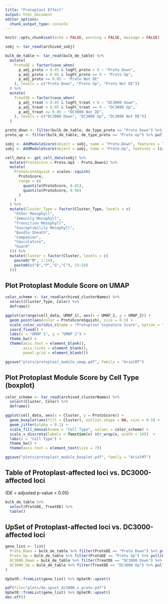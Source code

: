```yaml
---
title: "Protoplast Effect"
output: html_document
editor_options: 
  chunk_output_type: console
---
```


```r
knitr::opts_chunk$set(echo = FALSE, warning = FALSE, message = FALSE)

sobj <- tar_read(archived_sobj)

bulk_de_table <- tar_read(bulk_de_table) %>% 
  mutate(
    ProtoDE = factor(case_when(
      p_adj_proto < 0.05 & logFC_proto < 0 ~ "Proto Down",
      p_adj_proto < 0.05 & logFC_proto >= 0 ~ "Proto Up",
      p_adj_proto >= 0.05 ~ "Proto Not DE"
    ), levels = c("Proto Down", "Proto Up", "Proto Not DE"))
  ) %>% 
  mutate(
    TreatDE = factor(case_when(
      p_adj_treat < 0.05 & logFC_treat < 0 ~ "DC3000 Down",
      p_adj_treat < 0.05 & logFC_treat >= 0 ~ "DC3000 Up",
      p_adj_treat >= 0.05 ~ "DC3000 Not DE",
    ), levels = c("DC3000 Down", "DC3000 Up", "DC3000 Not DE"))
  )

proto_down <- filter(bulk_de_table, de_type_proto == "Proto Down") %>% pull(Locus)
proto_up <- filter(bulk_de_table, de_type_proto == "Proto Up") %>% pull(Locus)

sobj <- AddModuleScore(object = sobj, name = "Proto.Down", features = list(proto_down), assay = "SCT")
sobj <- AddModuleScore(object = sobj, name = "Proto.Up", features = list(proto_up), assay = "SCT")

cell_data <- get_cell_data(sobj) %>% 
  mutate(ProtoScore = Proto.Up1 - Proto.Down1) %>% 
  mutate(
    ProtoScoreSquish = scales::squish(
      ProtoScore, 
      range = c(
        quantile(ProtoScore, 0.01),
        quantile(ProtoScore, 0.99)
      )
    )
  ) %>% 
  mutate(Cluster_Type = factor(Cluster_Type, levels = c(
    "Other Mesophyll",
    "Immunity Mesophyll",
    "Transition Mesophyll",
    "Susceptibility Mesophyll",
    "Bundle Sheath",
    "Companion",
    "Vasculature",
    "Guard"
  ))) %>% 
  mutate(Cluster = factor(Cluster, levels = c(
    paste0("M", 1:14),
    paste0(c("B","P","G","C"), 15:18)
  )))
```

## Plot Protoplast Module Score on UMAP

```r
color_scheme <- tar_read(archived_clusterNames) %>% 
  select(Cluster_Type, Color) %>% 
  deframe()

ggplot(arrange(cell_data, UMAP_1), aes(x = UMAP_1, y = UMAP_2)) + 
  geom_point(aes(color = ProtoScoreSquish), size = 0.5) + 
  scale_color_viridis_c(name = "Protoplast Signature Score", option = "plasma") +
  coord_fixed() +
  labs(x = "UMAP 1", y = "UMAP 2") +
  theme_bw() +
  theme(axis.text = element_blank(),
        axis.ticks = element_blank(),
        panel.grid = element_blank())

ggsave("plots/protoplast_module_umap.pdf", family = "ArialMT")
```

## Plot Protoplast Module Score by Cell Type (boxplot)

```r
color_scheme <- tar_read(archived_clusterNames) %>% 
  select(Cluster, Color) %>% 
  deframe()

ggplot(cell_data, aes(x = Cluster, y = ProtoScore)) + 
  geom_boxplot(aes(fill = Cluster), outlier.shape = NA, size = 0.5) +
  geom_jitter(alpha = 0.1) +
  scale_fill_manual(name = "Cell Type", values = color_scheme) +
  scale_x_discrete(labels = function(x) str_wrap(x, width = 10))  +
  labs(x = "Cell Type") +
  theme_bw() +
  theme(axis.text = element_text(size = 7))

ggsave("plots/protoplast_module_boxplot.pdf", family = "ArialMT")
```

## Table of Protoplast-affected loci vs. DC3000-affected loci

(DE = adjusted p-value < 0.05)
```r
bulk_de_table %>% 
  select(ProtoDE, TreatDE) %>% 
  table()
```

## UpSet of Protoplast-affected loci vs. DC3000-affected loci

```r
gene_list <- list(
  Proto_Down = bulk_de_table %>% filter(ProtoDE == "Proto Down") %>% pull(Locus),
  Proto_Up = bulk_de_table %>% filter(ProtoDE == "Proto Up") %>% pull(Locus),
  DC3000_Down = bulk_de_table %>% filter(TreatDE == "DC3000 Down") %>% pull(Locus),
  DC3000_Up = bulk_de_table %>% filter(TreatDE == "DC3000 Up") %>% pull(Locus)
)

UpSetR::fromList(gene_list) %>% UpSetR::upset()

pdf(file="plots/de_upset_dc3000_v_proto.pdf")
UpSetR::fromList(gene_list) %>% UpSetR::upset()
dev.off()
```

